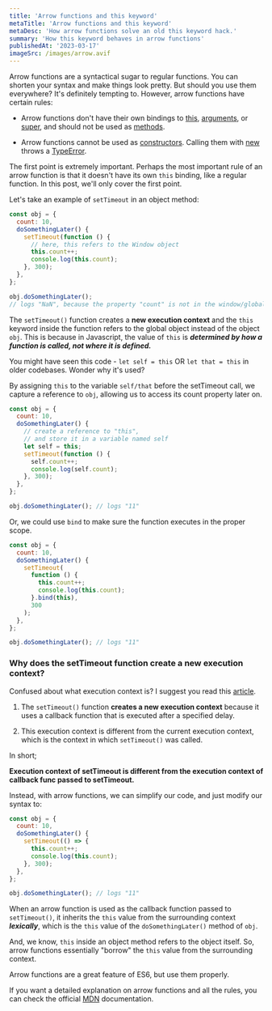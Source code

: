 ```yaml
---
title: 'Arrow functions and this keyword'
metaTitle: 'Arrow functions and this keyword'
metaDesc: 'How arrow functions solve an old this keyword hack.'
summary: 'How this keyword behaves in arrow functions'
publishedAt: '2023-03-17'
imageSrc: /images/arrow.avif
---
```


<CustomAvatar />

Arrow functions are a syntactical sugar to regular functions.
You can shorten your syntax and make things look pretty.
But should you use them everywhere? It's definitely tempting to.
However, arrow functions have certain rules:

- Arrow functions don't have their own bindings to [this](https://developer.mozilla.org/en-US/docs/Web/JavaScript/Reference/Operators/this), [arguments](https://developer.mozilla.org/en-US/docs/Web/JavaScript/Reference/Functions/arguments), or [super](https://developer.mozilla.org/en-US/docs/Web/JavaScript/Reference/Operators/super), and should not be used as [methods](https://developer.mozilla.org/en-US/docs/Glossary/Method).

- Arrow functions cannot be used as [constructors](https://developer.mozilla.org/en-US/docs/Glossary/Constructor). Calling them with [new](https://developer.mozilla.org/en-US/docs/Web/JavaScript/Reference/Operators/new) throws a [TypeError](https://developer.mozilla.org/en-US/docs/Web/JavaScript/Reference/Global_Objects/TypeError).

The first point is extremely important. Perhaps the most important rule of an arrow function is that it doesn't have its own `this` binding, like a regular function. In this post, we'll only cover the first point.

Let's take an example of `setTimeout` in an object method:

```js title="arrowFuncAndThis.js"
const obj = {
  count: 10,
  doSomethingLater() {
    setTimeout(function () {
      // here, this refers to the Window object
      this.count++;
      console.log(this.count);
    }, 300);
  },
};

obj.doSomethingLater();
// logs "NaN", because the property "count" is not in the window/global scope.
```

The `setTimeout()` function creates a **new execution context** and the `this` keyword inside the function refers to the global object instead of the object `obj`. This is because in Javascript, the value of `this` is **_determined by how a function is called, not where it is defined._**

You might have seen this code - `let self = this` OR `let that = this` in older codebases. Wonder why it's used?

By assigning `this` to the variable `self/that` before the setTimeout call, we capture a reference to `obj`, allowing us to access its count property later on.

```js title="arrowFuncAndThis.js" {6,8}
const obj = {
  count: 10,
  doSomethingLater() {
    // create a reference to "this",
    // and store it in a variable named self
    let self = this;
    setTimeout(function () {
      self.count++;
      console.log(self.count);
    }, 300);
  },
};

obj.doSomethingLater(); // logs "11"
```

Or, we could use `bind` to make sure the function executes in the proper scope.

```js title="arrowFuncAndThis.js" {8}
const obj = {
  count: 10,
  doSomethingLater() {
    setTimeout(
      function () {
        this.count++;
        console.log(this.count);
      }.bind(this),
      300
    );
  },
};

obj.doSomethingLater(); // logs "11"
```

### Why does the setTimeout function create a new execution context?

Confused about what execution context is? I suggest you read this [article](https://www.freecodecamp.org/news/how-javascript-works-behind-the-scene-javascript-execution-context/#:~:text=There%20are%20two%20types%20of,representing%20the%20function's%20local%20scope.).

1. The `setTimeout()` function **creates a new execution context** because it uses a callback function that is executed after a specified delay.

2. This execution context is different from the current execution context, which is the context in which `setTimeout()` was called.

In short;

**Execution context of setTimeout is different from the execution context of callback func passed to setTimeout.**

Instead, with arrow functions, we can simplify our code, and just modify our syntax to:

```js title="arrowFuncAndThis.js" {4}
const obj = {
  count: 10,
  doSomethingLater() {
    setTimeout(() => {
      this.count++;
      console.log(this.count);
    }, 300);
  },
};

obj.doSomethingLater(); // logs "11"
```

When an arrow function is used as the callback function passed to `setTimeout()`, it inherits the `this` value from the surrounding context **_lexically_**, which is the `this` value of the `doSomethingLater()` method of `obj`.

And, we know, `this` inside an object method refers to the object itself. So, arrow functions essentially "borrow" the `this` value from the surrounding context.

Arrow functions are a great feature of ES6, but use them properly.

If you want a detailed explanation on arrow functions and all the rules, you can check the official [MDN](https://developer.mozilla.org/en-US/docs/Web/JavaScript/Reference/Functions/Arrow_functions) documentation.
